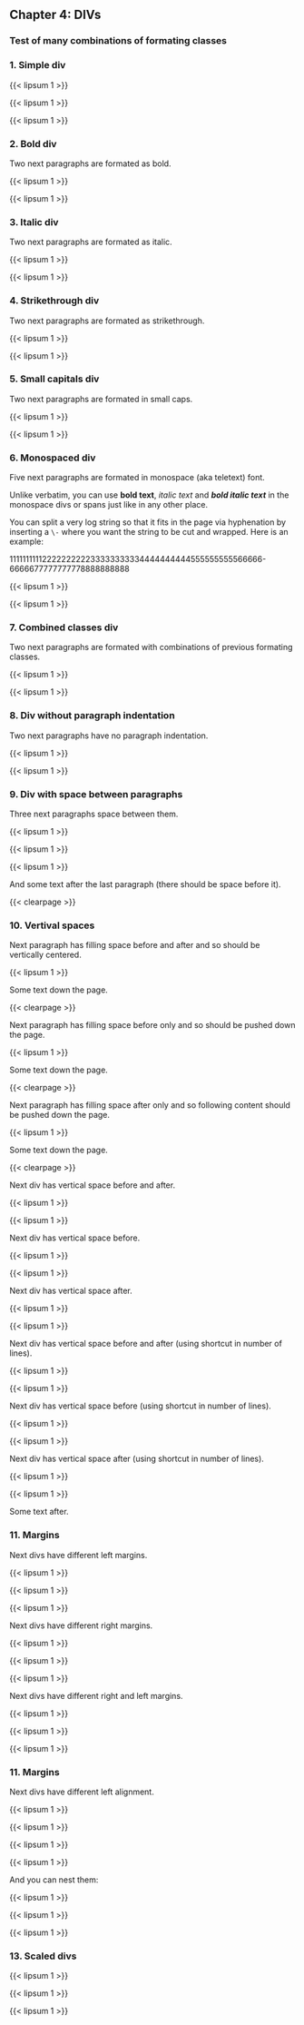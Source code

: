 :::{.chapter}
## Chapter 4: DIVs
### Test of many combinations of formating classes
:::

### 1. Simple div

:::{}
{{< lipsum 1 >}}

{{< lipsum 1 >}}

{{< lipsum 1 >}}
:::

### 2. Bold div

Two next paragraphs are formated as bold.

:::{.bold}
{{< lipsum 1 >}}

{{< lipsum 1 >}}
:::

### 3. Italic div {line=false}

Two next paragraphs are formated as italic.

:::{.italic}
{{< lipsum 1 >}}

{{< lipsum 1 >}}
:::

### 4. Strikethrough div {line=true}

Two next paragraphs are formated as strikethrough.

:::{.strikethrough}
{{< lipsum 1 >}}

{{< lipsum 1 >}}
:::

### 5. Small capitals div

Two next paragraphs are formated in small caps.

:::{.smallcaps}
{{< lipsum 1 >}}

{{< lipsum 1 >}}
:::

### 6. Monospaced div

Five next paragraphs are formated in monospace (aka teletext) font.

:::{.monospace}
Unlike verbatim, you can use **bold text**, *italic text* and ***bold italic
text*** in the monospace divs or spans just like in any other place.

You can split a very log string so that it fits in the page via hyphenation by
inserting a `\-` where you want the string to be cut and wrapped. Here is an
example:

1111111111222222222233333333334444444444555555555566666\-6666677777777778888888888

{{< lipsum 1 >}}

{{< lipsum 1 >}}
:::

### 7. Combined classes div

Two next paragraphs are formated with combinations of previous formating
classes.

:::{.bold .italic .strikethrough .smallcaps}
{{< lipsum 1 >}}

{{< lipsum 1 >}}
:::

### 8. Div without paragraph indentation

Two next paragraphs have no paragraph indentation.

:::{.noparindent}
{{< lipsum 1 >}}

{{< lipsum 1 >}}
:::

### 9. Div with space between paragraphs

Three next paragraphs space between them.

:::{parskip=1ex}
{{< lipsum 1 >}}

{{< lipsum 1 >}}

{{< lipsum 1 >}}
:::

And some text after the last paragraph (there should be space before it).

{{< clearpage >}}

### 10. Vertival spaces

Next paragraph has filling space before and after and so should be vertically
centered.

:::{vfill=both}
{{< lipsum 1 >}}
:::

Some text down the page.

{{< clearpage >}}

Next paragraph has filling space before only and so should be pushed down the
page.

:::{vfill=before}
{{< lipsum 1 >}}
:::

Some text down the page.

{{< clearpage >}}

Next paragraph has filling space after only and so following content should be
pushed down the page.

:::{vfill=after}
{{< lipsum 1 >}}
:::

Some text down the page.

{{< clearpage >}}

Next div has vertical space before and after.

:::{vspace_both=3\nbs}
{{< lipsum 1 >}}

{{< lipsum 1 >}}
:::

Next div has vertical space before.

:::{vspace_before=3\nbs}
{{< lipsum 1 >}}

{{< lipsum 1 >}}
:::

Next div has vertical space after.

:::{vspace_after=3\nbs}
{{< lipsum 1 >}}

{{< lipsum 1 >}}
:::

Next div has vertical space before and after (using shortcut in number of
lines).

:::{lines_both=3}
{{< lipsum 1 >}}

{{< lipsum 1 >}}
:::

Next div has vertical space before (using shortcut in number of lines).

:::{lines_before=3}
{{< lipsum 1 >}}

{{< lipsum 1 >}}
:::

Next div has vertical space after (using shortcut in number of lines).

:::{lines_after=3}
{{< lipsum 1 >}}

{{< lipsum 1 >}}
:::

Some text after.

### 11. Margins

Next divs have different left margins.

:::{margin_left=1em}
{{< lipsum 1 >}}
:::

:::{margin_left=3em}
{{< lipsum 1 >}}
:::

:::{margin_left=5em}
{{< lipsum 1 >}}
:::

Next divs have different right margins.

:::{margin_right=1em}
{{< lipsum 1 >}}
:::

:::{margin_right=3em}
{{< lipsum 1 >}}
:::

:::{margin_right=5em}
{{< lipsum 1 >}}
:::

Next divs have different right and left margins.

:::{margin_both=1em}
{{< lipsum 1 >}}
:::

:::{margin_both=3em}
{{< lipsum 1 >}}
:::

:::{margin_both=5em}
{{< lipsum 1 >}}
:::

### 11. Margins

Next divs have different left alignment.

:::{align=left}
{{< lipsum 1 >}}
:::

:::{align=right}
{{< lipsum 1 >}}
:::

:::{align=center}
{{< lipsum 1 >}}
:::

:::{align=justify}
{{< lipsum 1 >}}
:::

And you can nest them:

:::{align=left}
{{< lipsum 1 >}}

::::::{align=justify}
{{< lipsum 1 >}}
::::::

{{< lipsum 1 >}}
:::

### 13. Scaled divs

:::{scale=0.6}
{{< lipsum 1 >}}
:::

:::{scale=1.0}
{{< lipsum 1 >}}
:::

:::{scale=1.5}
{{< lipsum 1 >}}
:::

